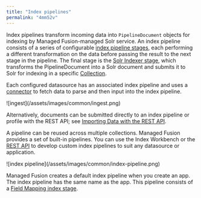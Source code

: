```yaml
---
title: "Index pipelines"
permalink: "4mm52v"
---
```


Index pipelines transform incoming data into `PipelineDocument` objects for indexing by Managed Fusion-managed Solr service.
An index pipeline consists of a series of configurable
[index pipeline stages](/managed-fusion/5.9/50yh1o/index-pipeline-stages),
each performing a different transformation on the data before passing the result to the next stage in the pipeline.
The final stage is the
[Solr Indexer stage](/managed-fusion/5.9/0e45zf/solr-indexer-stage),
which transforms the PipelineDocument into a Solr document and submits it to Solr for indexing in a specific
[Collection](/managed-fusion/5.9/n8oj99/collections).

Each configured datasource has an associated index pipeline and uses a
[connector](/managed-fusion/5.9/lefwp2/connectors-configuration-reference)
to fetch data to parse and then input into the index pipeline.

<Frame>![ingest](/assets/images/common/ingest.png)</Frame>

Alternatively, documents can be submitted directly to an index pipeline or profile with the REST API; see
[Importing Data with the REST API](/how-to/5qfjgg/import-data-with-the-rest-api).

A pipeline can be reused across multiple collections. Managed Fusion provides a set of built-in pipelines. You can use the Index Workbench or the
[REST API](/managed-fusion/5.9/m6at2r/index-pipelines-api)
to develop custom index pipelines to suit any datasource or application.

<Frame>![index pipeline](/assets/images/common/index-pipeline.png)</Frame>

Managed Fusion creates a default index pipeline when you create an app. The index pipeline has the same name as the app. This pipeline consists of a [Field Mapping index stage](/managed-fusion/5.9/ea0urj/field-mapping-index-stage).